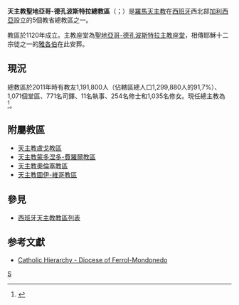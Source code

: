 {{Refimprove|time=2020-06-09T16:51:40+00:00}}
{{Infobox Roman Catholic diocese
|name = 聖地亞哥-德孔波斯特拉
|jurisdiction = 總教區
|latin = Archidioecesis Compostellana
|local = {{lang|es|Archidiócesis de Santiago de Compostela}}{{es}}
|border = catholic
|image= [[File:Catedral_de_Santiago_de_Compostela_agosto_2018_(cropped).jpg|250px]]
|caption=聖地亞哥-德孔波斯特拉主教座堂
|location=[[西班牙|西班牙]]
|territory=[[聖地亞哥-德孔波斯特拉|聖地亞哥-德孔波斯特拉]]
|population=1,191,800
|rite=[[羅馬禮|羅馬禮]]
|patron=
|province=聖地亞哥-德孔波斯特拉
|established=1120年
|cathedral=[[聖地亞哥-德孔波斯特拉主教座堂|聖地亞哥-德孔波斯特拉主教座堂]]
|co-cathedral=
|leadership=總主教
|pope={{incumbent pope}}
|metropolitan={{link-en|儒利安·巴里奧-巴里奧|Julián Barrio Barrio}}
|coadjutor archbishop=
|auxiliary=
|emeritus=
|website = [https://web.archive.org/web/20131031150445/http://www.archicompostela.org/web/web2011/index.html 聖地亞哥-德孔波斯特拉總教區]
}}
'''天主教聖地亞哥-德孔波斯特拉總教區'''（{{lang-la|Archidioecesis Compostellana}}；{{lang-es|Archidiócesis de Santiago de Compostela}}）是[[羅馬天主教|羅馬天主教]]在[[西班牙|西班牙]]西北部[[加利西亞_(西班牙)|加利西亞]]設立的5個教省總教區之一。

教區於1120年成立。主教座堂為[[聖地亞哥-德孔波斯特拉主教座堂|聖地亞哥-德孔波斯特拉主教座堂]]，相傳耶穌十二宗徒之一的[[雅各伯|雅各伯]]在此安葬。

==現況==
總教區於2011年時有教友1,191,800人（佔轄區總人口1,299,880人的91,7%）、1,071個堂區、771名司鐸、11名執事、254名修士和1,035名修女。現任總主教為{{link-en|儒利安·巴里奧-巴里奧|Julián Barrio Barrio}}<ref>{{cite press release |title=MESSAGGIO DEL SANTO PADRE BENEDETTO XVI IN OCCASIONE DEL II CONGRESSO MONDIALE DI PASTORALE DEI PELLEGRINAGGI E SANTUARI (SANTIAGO DI COMPOSTELA, SPAGNA - 27-30.09.2010), 27.09.2010 |url=https://press.vatican.va/content/salastampa/it/bollettino/pubblico/2010/09/27/0581/01288.html |publisher=Sala Stampa della Santa Sede |accessdate=2020-06-09 |archiveurl=https://web.archive.org/web/20200609162340/https://press.vatican.va/content/salastampa/it/bollettino/pubblico/2010/09/27/0581/01288.html |archivedate=2020-06-09 |language=it |date=2010-09-27 |dead-url=no }}</ref>。

==附屬教區==
*[[天主教盧戈教區|天主教盧戈教區]]
*[[天主教蒙多涅多-費羅爾教區|天主教蒙多涅多-費羅爾教區]]
*[[天主教奧倫塞教區|天主教奧倫塞教區]]
*[[天主教圖伊-維哥教區|天主教圖伊-維哥教區]]

== 參見 ==
*[[西班牙天主教教區列表|西班牙天主教教區列表]]

== 参考文獻 ==
{{reflist}}
* {{en icon}} [http://www.catholic-hierarchy.org/diocese/dmofe.html Catholic Hierarchy - Diocese of Ferrol-Mondonedo] {{Wayback|url=http://www.catholic-hierarchy.org/diocese/dmofe.html |date=20210212005943 }}

{{西班牙天主教教區}}
[[Category:西班牙天主教教区|S]]